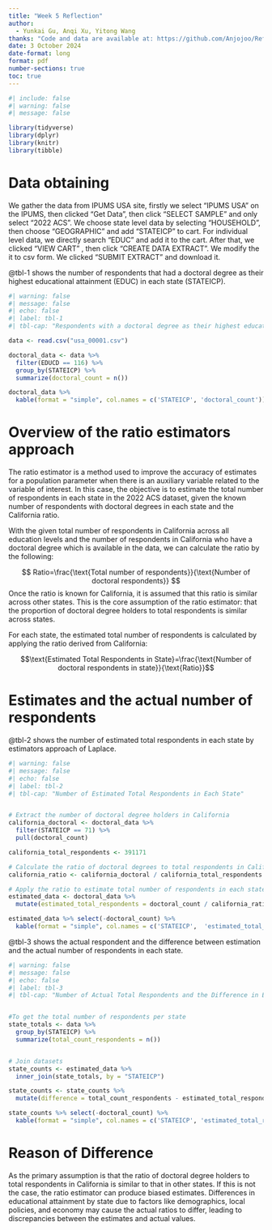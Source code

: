 ```yaml
---
title: "Week 5 Reflection"
author: 
  - Yunkai Gu, Anqi Xu, Yitong Wang
thanks: "Code and data are available at: https://github.com/Anjojoo/Reflection-4."
date: 3 October 2024
date-format: long
format: pdf
number-sections: true
toc: true
---
```


```r
#| include: false
#| warning: false
#| message: false

library(tidyverse)
library(dplyr)
library(knitr)
library(tibble)
```


# Data obtaining

We gather the data from IPUMS USA site, firstly we select “IPUMS USA” on the IPUMS, then clicked “Get Data”, then click “SELECT SAMPLE” and only select “2022 ACS”.  We choose state level data by selecting “HOUSEHOLD”, then choose “GEOGRAPHIC” and add “STATEICP” to cart. For individual level data, we directly search "EDUC" and add it to the cart. After that, we clicked “VIEW CART” , then  click  “CREATE DATA EXTRACT".  We modify the it to csv form. We clicked “SUBMIT EXTRACT" and download it.

@tbl-1 shows the number of respondents that had a doctoral degree as their highest educational attainment (EDUC) in each state (STATEICP).

```r
#| warning: false
#| message: false
#| echo: false
#| label: tbl-1
#| tbl-cap: "Respondents with a doctoral degree as their highest educational attainment in each state"

data <- read.csv("usa_00001.csv")

doctoral_data <- data %>% 
  filter(EDUCD == 116) %>% 
  group_by(STATEICP) %>%
  summarize(doctoral_count = n())

doctoral_data %>%
  kable(format = "simple", col.names = c('STATEICP', 'doctoral_count'))
```


# Overview of the ratio estimators approach

The ratio estimator is a method used to improve the accuracy of estimates for a population parameter when there is an auxiliary variable related to the variable of interest. In this case, the objective is to estimate the total number of respondents in each state in the 2022 ACS dataset, given the known number of respondents with doctoral degrees in each state and the California ratio.

With the given total number of respondents in California across all education levels and the number of respondents in California who have a doctoral degree which is available in the data, we can calculate the ratio by the following:

$$
Ratio=\frac{\text{Total number of respondents}}{\text{Number of doctoral respondents}}
$$
Once the ratio is known for California, it is assumed that this ratio is similar across other states. This is the core assumption of the ratio estimator: that the proportion of doctoral degree holders to total respondents is similar across states.

For each state, the estimated total number of respondents is calculated by applying the ratio derived from California:

$$\text{Estimated Total Respondents in State}=\frac{\text{Number of doctoral respondents in state}}{\text{Ratio}}$$


# Estimates and the actual number of respondents


@tbl-2 shows the number of estimated total respondents in each state by estimators approach of Laplace.


```r
#| warning: false
#| message: false
#| echo: false
#| label: tbl-2
#| tbl-cap: "Number of Estimated Total Respondents in Each State"


# Extract the number of doctoral degree holders in California
california_doctoral <- doctoral_data %>% 
  filter(STATEICP == 71) %>% 
  pull(doctoral_count)

california_total_respondents <- 391171

# Calculate the ratio of doctoral degrees to total respondents in California
california_ratio <- california_doctoral / california_total_respondents

# Apply the ratio to estimate total number of respondents in each state
estimated_data <- doctoral_data %>%
  mutate(estimated_total_respondents = doctoral_count / california_ratio)

estimated_data %>% select(-doctoral_count) %>%
  kable(format = "simple", col.names = c('STATEICP',  'estimated_total_respondents'))
```


@tbl-3 shows the actual respondent and the difference between estimation and the actual number of respondents in each state.


```r
#| warning: false
#| message: false
#| echo: false
#| label: tbl-3
#| tbl-cap: "Number of Actual Total Respondents and the Difference in Each State"


#To get the total number of respondents per state
state_totals <- data %>%
  group_by(STATEICP) %>%
  summarize(total_count_respondents = n())


# Join datasets
state_counts <- estimated_data %>%
  inner_join(state_totals, by = "STATEICP")

state_counts <- state_counts %>%
  mutate(difference = total_count_respondents - estimated_total_respondents)

state_counts %>% select(-doctoral_count) %>%
  kable(format = "simple", col.names = c('STATEICP', 'estimated_total_respondents', 'total_count_respondents', 'difference'))
```


# Reason of Difference

As the primary assumption is that the ratio of doctoral degree holders to total respondents in California is similar to that in other states. If this is not the case, the ratio estimator can produce biased estimates. Differences in educational attainment by state due to factors like demographics, local policies, and economy may cause the actual ratios to differ, leading to discrepancies between the estimates and actual values.
